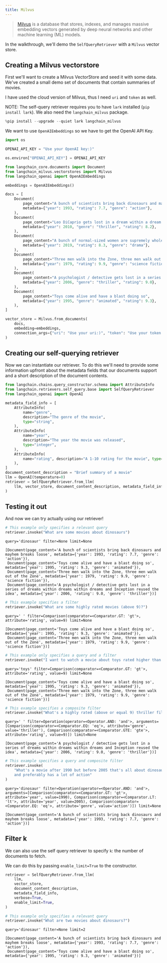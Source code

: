 ```yaml
---
title: Milvus
---
```


>[Milvus](https://milvus.io/docs/overview.md) is a database that stores, indexes, and manages massive embedding vectors generated by deep neural networks and other machine learning (ML) models.

In the walkthrough, we'll demo the `SelfQueryRetriever` with a `Milvus` vector store.

## Creating a Milvus vectorstore
First we'll want to create a Milvus VectorStore and seed it with some data. We've created a small demo set of documents that contain summaries of movies.

I have used the cloud version of Milvus, thus I need `uri` and `token` as well.

NOTE: The self-query retriever requires you to have `lark` installed (`pip install lark`). We also need the `langchain_milvus` package.


```python
%pip install --upgrade --quiet lark langchain_milvus
```

We want to use `OpenAIEmbeddings` so we have to get the OpenAI API Key.


```python
import os

OPENAI_API_KEY = "Use your OpenAI key:)"

os.environ["OPENAI_API_KEY"] = OPENAI_API_KEY
```


```python
from langchain_core.documents import Document
from langchain_milvus.vectorstores import Milvus
from langchain_openai import OpenAIEmbeddings

embeddings = OpenAIEmbeddings()
```


```python
docs = [
    Document(
        page_content="A bunch of scientists bring back dinosaurs and mayhem breaks loose",
        metadata={"year": 1993, "rating": 7.7, "genre": "action"},
    ),
    Document(
        page_content="Leo DiCaprio gets lost in a dream within a dream within a dream within a ...",
        metadata={"year": 2010, "genre": "thriller", "rating": 8.2},
    ),
    Document(
        page_content="A bunch of normal-sized women are supremely wholesome and some men pine after them",
        metadata={"year": 2019, "rating": 8.3, "genre": "drama"},
    ),
    Document(
        page_content="Three men walk into the Zone, three men walk out of the Zone",
        metadata={"year": 1979, "rating": 9.9, "genre": "science fiction"},
    ),
    Document(
        page_content="A psychologist / detective gets lost in a series of dreams within dreams within dreams and Inception reused the idea",
        metadata={"year": 2006, "genre": "thriller", "rating": 9.0},
    ),
    Document(
        page_content="Toys come alive and have a blast doing so",
        metadata={"year": 1995, "genre": "animated", "rating": 9.3},
    ),
]

vector_store = Milvus.from_documents(
    docs,
    embedding=embeddings,
    connection_args={"uri": "Use your uri:)", "token": "Use your token:)"},
)
```

## Creating our self-querying retriever
Now we can instantiate our retriever. To do this we'll need to provide some information upfront about the metadata fields that our documents support and a short description of the document contents.


```python
from langchain.chains.query_constructor.schema import AttributeInfo
from langchain.retrievers.self_query.base import SelfQueryRetriever
from langchain_openai import OpenAI

metadata_field_info = [
    AttributeInfo(
        name="genre",
        description="The genre of the movie",
        type="string",
    ),
    AttributeInfo(
        name="year",
        description="The year the movie was released",
        type="integer",
    ),
    AttributeInfo(
        name="rating", description="A 1-10 rating for the movie", type="float"
    ),
]
document_content_description = "Brief summary of a movie"
llm = OpenAI(temperature=0)
retriever = SelfQueryRetriever.from_llm(
    llm, vector_store, document_content_description, metadata_field_info, verbose=True
)
```

## Testing it out
And now we can try actually using our retriever!


```python
# This example only specifies a relevant query
retriever.invoke("What are some movies about dinosaurs")
```
```output
query='dinosaur' filter=None limit=None
```


```output
[Document(page_content='A bunch of scientists bring back dinosaurs and mayhem breaks loose', metadata={'year': 1993, 'rating': 7.7, 'genre': 'action'}),
 Document(page_content='Toys come alive and have a blast doing so', metadata={'year': 1995, 'rating': 9.3, 'genre': 'animated'}),
 Document(page_content='Three men walk into the Zone, three men walk out of the Zone', metadata={'year': 1979, 'rating': 9.9, 'genre': 'science fiction'}),
 Document(page_content='A psychologist / detective gets lost in a series of dreams within dreams within dreams and Inception reused the idea', metadata={'year': 2006, 'rating': 9.0, 'genre': 'thriller'})]
```



```python
# This example specifies a filter
retriever.invoke("What are some highly rated movies (above 9)?")
```
```output
query=' ' filter=Comparison(comparator=<Comparator.GT: 'gt'>, attribute='rating', value=9) limit=None
```


```output
[Document(page_content='Toys come alive and have a blast doing so', metadata={'year': 1995, 'rating': 9.3, 'genre': 'animated'}),
 Document(page_content='Three men walk into the Zone, three men walk out of the Zone', metadata={'year': 1979, 'rating': 9.9, 'genre': 'science fiction'})]
```



```python
# This example only specifies a query and a filter
retriever.invoke("I want to watch a movie about toys rated higher than 9")
```
```output
query='toys' filter=Comparison(comparator=<Comparator.GT: 'gt'>, attribute='rating', value=9) limit=None
```


```output
[Document(page_content='Toys come alive and have a blast doing so', metadata={'year': 1995, 'rating': 9.3, 'genre': 'animated'}),
 Document(page_content='Three men walk into the Zone, three men walk out of the Zone', metadata={'year': 1979, 'rating': 9.9, 'genre': 'science fiction'})]
```



```python
# This example specifies a composite filter
retriever.invoke("What's a highly rated (above or equal 9) thriller film?")
```
```output
query=' ' filter=Operation(operator=<Operator.AND: 'and'>, arguments=[Comparison(comparator=<Comparator.EQ: 'eq'>, attribute='genre', value='thriller'), Comparison(comparator=<Comparator.GTE: 'gte'>, attribute='rating', value=9)]) limit=None
```


```output
[Document(page_content='A psychologist / detective gets lost in a series of dreams within dreams within dreams and Inception reused the idea', metadata={'year': 2006, 'rating': 9.0, 'genre': 'thriller'})]
```



```python
# This example specifies a query and composite filter
retriever.invoke(
    "What's a movie after 1990 but before 2005 that's all about dinosaurs, \
    and preferably has a lot of action"
)
```
```output
query='dinosaur' filter=Operation(operator=<Operator.AND: 'and'>, arguments=[Comparison(comparator=<Comparator.GT: 'gt'>, attribute='year', value=1990), Comparison(comparator=<Comparator.LT: 'lt'>, attribute='year', value=2005), Comparison(comparator=<Comparator.EQ: 'eq'>, attribute='genre', value='action')]) limit=None
```


```output
[Document(page_content='A bunch of scientists bring back dinosaurs and mayhem breaks loose', metadata={'year': 1993, 'rating': 7.7, 'genre': 'action'})]
```


## Filter k

We can also use the self query retriever to specify `k`: the number of documents to fetch.

We can do this by passing `enable_limit=True` to the constructor.


```python
retriever = SelfQueryRetriever.from_llm(
    llm,
    vector_store,
    document_content_description,
    metadata_field_info,
    verbose=True,
    enable_limit=True,
)
```


```python
# This example only specifies a relevant query
retriever.invoke("What are two movies about dinosaurs?")
```
```output
query='dinosaur' filter=None limit=2
```


```output
[Document(page_content='A bunch of scientists bring back dinosaurs and mayhem breaks loose', metadata={'year': 1993, 'rating': 7.7, 'genre': 'action'}),
 Document(page_content='Toys come alive and have a blast doing so', metadata={'year': 1995, 'rating': 9.3, 'genre': 'animated'})]
```
